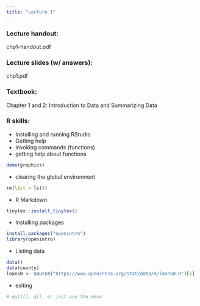 ```yaml
---
title: "Lecture 1"
---
```


### Lecture handout: 

chp1-handout.pdf

### Lecture slides (w/ answers): 

chp1.pdf

### Textbook: 

Chapter 1 and 2: Introduction to Data and Summarizing Data

### R skills:

* Installing and running RStudio
* Getting help
* Invoking commands (functions)
* getting help about functions
```r
demo(graphics)
```
* clearing the global environment
```r
rm(list = ls())
```
* R Markdown
```r
tinytex::install_tinytex()
```
* Installing packages
```r
install.packages("openintro")
library(openintro)
```
* Listing data
```r
data()
data(county)
loan50 <- source("https://www.openintro.org/stat/data/R/loan50.R")[1]
```
* exiting
```r
# quit(), q(), or just use the menu
```

